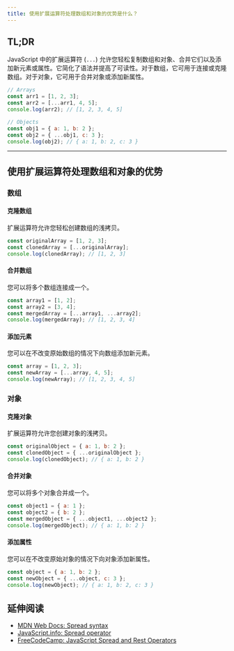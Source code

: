```yaml
---
title: 使用扩展运算符处理数组和对象的优势是什么？
---
```


## TL;DR

JavaScript 中的扩展运算符 (`...`) 允许您轻松复制数组和对象、合并它们以及添加新元素或属性。它简化了语法并提高了可读性。对于数组，它可用于连接或克隆数组。对于对象，它可用于合并对象或添加新属性。

```js live
// Arrays
const arr1 = [1, 2, 3];
const arr2 = [...arr1, 4, 5];
console.log(arr2); // [1, 2, 3, 4, 5]

// Objects
const obj1 = { a: 1, b: 2 };
const obj2 = { ...obj1, c: 3 };
console.log(obj2); // { a: 1, b: 2, c: 3 }
```

***

## 使用扩展运算符处理数组和对象的优势

### 数组

#### 克隆数组

扩展运算符允许您轻松创建数组的浅拷贝。

```js live
const originalArray = [1, 2, 3];
const clonedArray = [...originalArray];
console.log(clonedArray); // [1, 2, 3]
```

#### 合并数组

您可以将多个数组连接成一个。

```js live
const array1 = [1, 2];
const array2 = [3, 4];
const mergedArray = [...array1, ...array2];
console.log(mergedArray); // [1, 2, 3, 4]
```

#### 添加元素

您可以在不改变原始数组的情况下向数组添加新元素。

```js live
const array = [1, 2, 3];
const newArray = [...array, 4, 5];
console.log(newArray); // [1, 2, 3, 4, 5]
```

### 对象

#### 克隆对象

扩展运算符允许您创建对象的浅拷贝。

```js live
const originalObject = { a: 1, b: 2 };
const clonedObject = { ...originalObject };
console.log(clonedObject); // { a: 1, b: 2 }
```

#### 合并对象

您可以将多个对象合并成一个。

```js live
const object1 = { a: 1 };
const object2 = { b: 2 };
const mergedObject = { ...object1, ...object2 };
console.log(mergedObject); // { a: 1, b: 2 }
```

#### 添加属性

您可以在不改变原始对象的情况下向对象添加新属性。

```js live
const object = { a: 1, b: 2 };
const newObject = { ...object, c: 3 };
console.log(newObject); // { a: 1, b: 2, c: 3 }
```

## 延伸阅读

* [MDN Web Docs: Spread syntax](https://developer.mozilla.org/en-US/docs/Web/JavaScript/Reference/Operators/Spread_syntax)
* [JavaScript.info: Spread operator](https://javascript.info/rest-parameters-spread#spread-operator)
* [FreeCodeCamp: JavaScript Spread and Rest Operators](https://www.freecodecamp.org/news/javascript-spread-and-rest-operators/)
